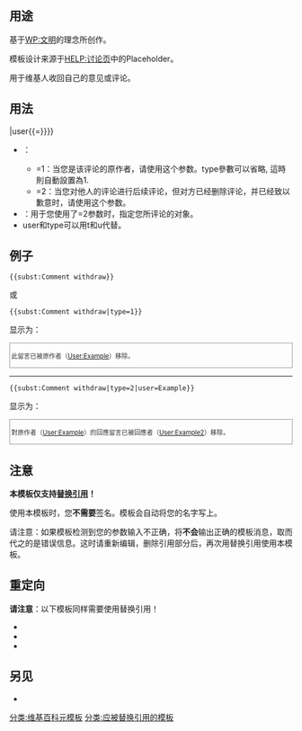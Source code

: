 ==用途==
基于[[WP:文明]]的理念所创作。

模板设计来源于[[HELP:讨论页]]中的Placeholder。

用于维基人收回自己的意见或评论。

==用法==
{{tlxs|Comment withdraw|type{{=}}<type>&#124;user{{=}}<user>}} 
*<type>：
**<type>=1：当您是该评论的原作者，请使用这个参数。type參數可以省略, 這時則自動設置為1.
**<type>=2：当您对他人的评论进行后续评论，但对方已经删除评论，并已经致以歉意时，请使用这个参数。
*<user>：用于您使用了<type>=2参数时，指定您所评论的对象。
*user和type可以用t和u代替。

==例子==
<pre>{{subst:Comment withdraw}}</pre>
或
<pre>{{subst:Comment withdraw|type=1}}</pre>
显示为：
<div style="clear: both; margin: 1em auto; border: #999 solid 1px; padding: 0.2em; color: #333; font-size: 80%;">此留言已被原作者（[[User:Example]]）移除。<span style="font-size:85%">{{5~}}</span></div>
<hr>
<pre>{{subst:Comment withdraw|type=2|user=Example}} </pre>显示为：
<div style="clear: both; margin: 1em auto; border: #999 solid 1px; padding: 0.2em; color: #333; font-size: 80%;">對原作者（[[User:Example]]）的回應留言已被回應者（[[User:Example2]]）移除。<!--接受原作者的道歉。--><span style="font-size:85%">{{5~}}</span></div>

==注意==
'''本模板仅支持[[Help:替换引用|替换引用]]！'''

使用本模板时，您'''不需要'''签名。模板会自动将您的名字写上。

请注意：如果模板检测到您的参数输入不正确，将'''不会'''输出正确的模板消息，取而代之的是错误信息。这时请重新编辑，删除引用部分后，再次用替换引用使用本模板。

==重定向==
'''请注意'''：以下模板同样需要使用替换引用！

*{{tls|CW}}
*{{tls|收回留言}}
*{{tls|收回评论}}

==另见==
*{{Tl|Deltalk}}
<includeonly>
<!-- CATEGORIES HERE, THANKS -->
[[分类:维基百科元模板]]
[[分类:应被替换引用的模板]]
</includeonly>